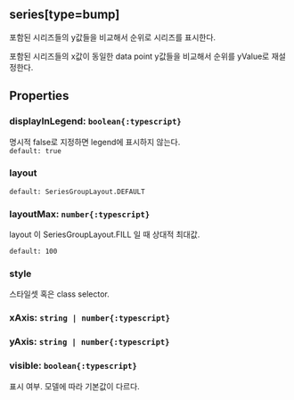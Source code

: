 ## series[type=bump]
포함된 시리즈들의 y값들을 비교해서 순위로 시리즈를 표시한다.


포함된 시리즈들의 x값이 동일한 data point y값들을 비교해서 순위를 yValue로 재설정한다.
## Properties

### displayInLegend: `boolean{:typescript}`
명시적 false로 지정하면 legend에 표시하지 않는다.  
`default: true`  

### layout


`default: SeriesGroupLayout.DEFAULT`  

### layoutMax: `number{:typescript}`
layout 이  SeriesGroupLayout.FILL 일 때 상대적 최대값.

  
`default: 100`  

### style
스타일셋 혹은 class selector.  

### xAxis: `string | number{:typescript}`

### yAxis: `string | number{:typescript}`

### visible: `boolean{:typescript}`
표시 여부.
모델에 따라 기본값이 다르다.  
